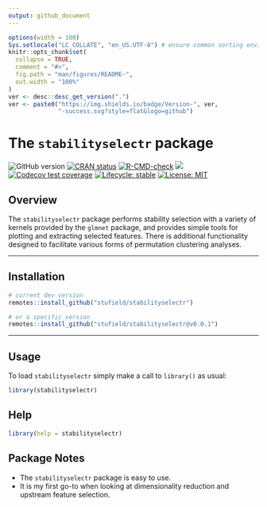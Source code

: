 ```yaml
---
output: github_document
---
```



<!-- README.md is generated from README.Rmd. Please edit that file -->


```r
options(width = 100)
Sys.setlocale("LC_COLLATE", "en_US.UTF-8") # ensure common sorting envir
knitr::opts_chunk$set(
  collapse = TRUE,
  comment = "#>",
  fig.path = "man/figures/README-",
  out.width = "100%"
)
ver <- desc::desc_get_version(".")
ver <- paste0("https://img.shields.io/badge/Version-", ver,
              "-success.svg?style=flat&logo=github")
```


# The `stabilityselectr` package

<!-- badges: start -->
![GitHub version](`r ver`)
[![CRAN status](http://www.r-pkg.org/badges/version/stabilityselectr)](https://cran.r-project.org/package=stabilityselectr)
[![R-CMD-check](https://github.com/stufield/stabilityselectr/workflows/R-CMD-check/badge.svg)](https://github.com/stufield/stabilityselectr/actions)
[![](https://cranlogs.r-pkg.org/badges/grand-total/stabilityselectr)](https://cran.r-project.org/package=stabilityselectr)
[![Codecov test coverage](https://codecov.io/gh/stufield/stabilityselectr/branch/main/graph/badge.svg)](https://app.codecov.io/gh/stufield/stabilityselectr?branch=main)
[![Lifecycle: stable](https://img.shields.io/badge/lifecycle-stable-brightgreen.svg)](https://lifecycle.r-lib.org/articles/stages.html#stable)
[![License: MIT](https://img.shields.io/badge/License-MIT-blue.svg)](https://choosealicense.com/licenses/mit/)
<!-- badges: end -->




## Overview

The `stabilityselectr` package performs stability selection with a 
variety of kernels provided by the `glmnet` package, and provides 
simple tools for plotting and extracting selected features.
There is additional functionality designed to facilitate
various forms of permutation clustering analyses.


----------------


## Installation

```r
# current dev version
remotes::install_github("stufield/stabilityselectr")

# or a specific version
remotes::install_github("stufield/stabilityselectr@v0.0.1")
```

----------------


## Usage

To load `stabilityselectr` simply make a call to `library()` as usual:

```r
library(stabilityselectr)
```


## Help

```r
library(help = stabilityselectr)
```


## Package Notes

* The `stabilityselectr` package is easy to use.
* It is my first go-to when looking at dimensionality reduction
  and upstream feature selection.

